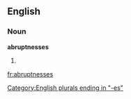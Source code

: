 ==English==

===Noun===
'''abruptnesses'''

# {{plural of|[[abruptness]]}}

[[Category:English plurals ending in "-es"]]

[[fr:abruptnesses]]